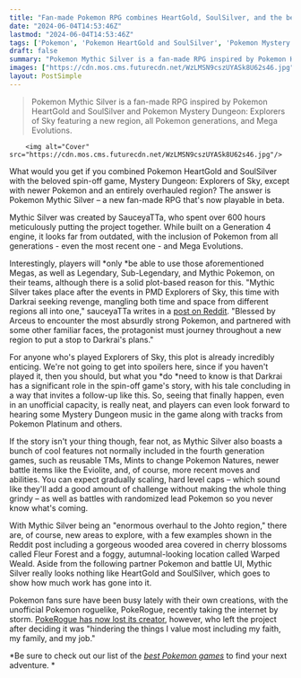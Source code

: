 ```yaml
---
title: "Fan-made Pokemon RPG combines HeartGold, SoulSilver, and the best spin-off game into an overhauled Johto adventure with every modern feature you could ask for"
date: "2024-06-04T14:53:46Z"
lastmod: "2024-06-04T14:53:46Z"
tags: ['Pokemon', 'Pokemon HeartGold and SoulSilver', 'Pokemon Mystery Dungeon: Explorers of Sky', 'Pokemon Mythic Silver', 'Mega Evolutions', 'PMD Explorers of Sky', 'Darkrai', 'Arceus', 'Fleur Forest', 'Warped Weald', 'PokeRogue']
draft: false
summary: "Pokemon Mythic Silver is a fan-made RPG inspired by Pokemon HeartGold and SoulSilver and Pokemon Mystery Dungeon: Explorers of Sky featuring a new region, all Pokemon generations, and Mega Evolutions."
images: ["https://cdn.mos.cms.futurecdn.net/WzLMSN9cszUYASk8U62s46.jpg"]
layout: PostSimple
---
```

> Pokemon Mythic Silver is a fan-made RPG inspired by Pokemon HeartGold and SoulSilver and Pokemon Mystery Dungeon: Explorers of Sky featuring a new region, all Pokemon generations, and Mega Evolutions.


        <img alt="Cover" src="https://cdn.mos.cms.futurecdn.net/WzLMSN9cszUYASk8U62s46.jpg"/>
        
What would you get if you combined Pokemon HeartGold and SoulSilver with the beloved spin-off game, Mystery Dungeon: Explorers of Sky, except with newer Pokemon and an entirely overhauled region? The answer is Pokemon Mythic Silver – a new fan-made RPG that's now playable in beta.

Mythic Silver was created by SauceyaTTa, who spent over 600 hours meticulously putting the project together. While built on a Generation 4 engine, it looks far from outdated, with the inclusion of Pokemon from all generations - even the most recent one - and Mega Evolutions. 

Interestingly, players will *only *be able to use those aforementioned Megas, as well as Legendary, Sub-Legendary, and Mythic Pokemon, on their teams, although there is a solid plot-based reason for this. "Mythic Silver takes place after the events in PMD Explorers of Sky, this time with Darkrai seeking revenge, mangling both time and space from different regions all into one," sauceyaTTa writes in a [<u>post on Reddit</u>](https://www.reddit.com/r/PokemonROMhacks/comments/1d65k86/pokemon_mythic_silver_official_beta_release_the/?utm_source=share&utm_medium=web3x&utm_name=web3xcss&utm_term=1&utm_content=share_button). "Blessed by Arceus to encounter the most absurdly strong Pokemon, and partnered with some other familiar faces, the protagonist must journey throughout a new region to put a stop to Darkrai's plans."

For anyone who's played Explorers of Sky, this plot is already incredibly enticing. We're not going to get into spoilers here, since if you haven't played it, then you should, but what you *do *need to know is that Darkrai has a significant role in the spin-off game's story, with his tale concluding in a way that invites a follow-up like this. So, seeing that finally happen, even in an unofficial capacity, is really neat, and players can even look forward to hearing some Mystery Dungeon music in the game along with tracks from Pokemon Platinum and others.

If the story isn't your thing though, fear not, as Mythic Silver also boasts a bunch of cool features not normally included in the fourth generation games, such as reusable TMs, Mints to change Pokemon Natures, newer battle items like the Eviolite, and, of course, more recent moves and abilities. You can expect gradually scaling, hard level caps – which sound like they'll add a good amount of challenge without making the whole thing grindy – as well as battles with randomized lead Pokemon so you never know what's coming.

With Mythic Silver being an "enormous overhaul to the Johto region," there are, of course, new areas to explore, with a few examples shown in the Reddit post including a gorgeous wooded area covered in cherry blossoms called Fleur Forest and a foggy, autumnal-looking location called Warped Weald. Aside from the following partner Pokemon and battle UI, Mythic Silver really looks nothing like HeartGold and SoulSilver, which goes to show how much work has gone into it. 

Pokemon fans sure have been busy lately with their own creations, with the unofficial Pokemon roguelike, PokeRogue, recently taking the internet by storm. [<u>PokeRogue has now lost its creator</u>](https://www.gamesradar.com/games/pokemon/an-incredible-pokemon-roguelike-just-lost-its-creator-to-jesus-christ-i-am-first-and-foremost-a-man-seeking-to-follow-gods-path/), however, who left the project after deciding it was "hindering the things I value most including my faith, my family, and my job."

*Be sure to check out our list of the *[<u><em>best Pokemon games</em></u>](https://www.gamesradar.com/best-pokemon-games/)* to find your next adventure. * 
        